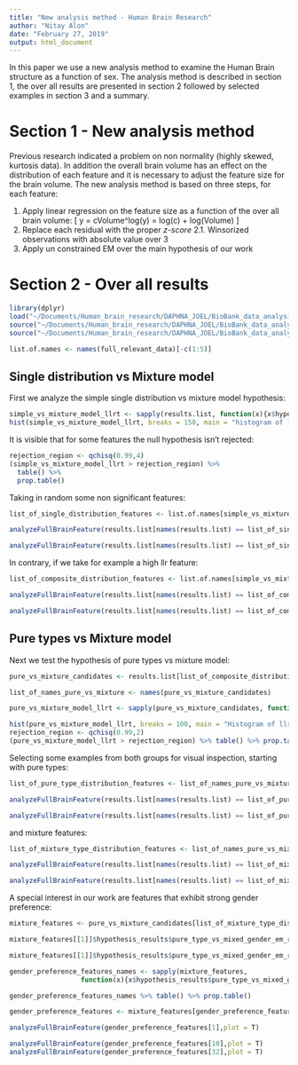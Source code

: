 ```yaml
---
title: "New analysis method - Human Brain Research"
author: "Nitay Alon"
date: "February 27, 2019"
output: html_document
---
```


In this paper we use a new analysis method to examine the Human Brain structure as a function of sex. The analysis method is described in section 1, the over all results are presented in section 2 followed by selected examples in section 3 and a summary.

# Section 1 - New analysis method
Previous research indicated a problem on non normality (highly skewed, kurtosis data). In addition the overall brain volume has an effect on the distribution of each feature and it is necessary to adjust the feature size for the brain volume. The new analysis method is based on three steps, for each feature:

1. Apply linear regression on the feature size as a function of the over all brain volume:
\[
y = cVolume^\alpha \implies log(y) = log(c) + \alpha log(Volume) 
\]
2. Replace each residual with the proper *z-score*
2.1. Winsorized observations with absolute value over 3 
3. Apply un constrained EM over the main hypothesis of our work

# Section 2 - Over all results
```r
library(dplyr)
load("~/Documents/Human_brain_research/DAPHNA_JOEL/BioBank_data_analysis/New_Analysis_Method/Residuals_analysis_methods/Results/New_analysis_method_results.RData")
source("~/Documents/Human_brain_research/DAPHNA_JOEL/BioBank_data_analysis/New_Analysis_Method/Residuals_analysis_methods/analyze_full_brain_feature.R")
source("~/Documents/Human_brain_research/DAPHNA_JOEL/BioBank_data_analysis/load_biobank_data.R")

list.of.names <- names(full_relevant_data)[-c(1:5)]
```

## Single distribution vs Mixture model
First we analyze the simple single distribution vs mixture model hypothesis:
```r
simple_vs_mixture_model_llrt <- sapply(results.list, function(x){x$hypothesis_results$simple_vs_compostie_llrt})
hist(simple_vs_mixture_model_llrt, breaks = 150, main = "histogram of llr statistic", sub = "Single distribution vs mixture model",xlab = "LLR")
```

It is visible that for some features the null hypothesis isn't rejected:
```r
rejection_region <- qchisq(0.99,4)
(simple_vs_mixture_model_llrt > rejection_region) %>% 
  table() %>% 
  prop.table()
```

Taking in random some non significant features:
```r
list_of_single_distribution_features <- list.of.names[simple_vs_mixture_model_llrt < rejection_region]

analyzeFullBrainFeature(results.list[names(results.list) == list_of_single_distribution_features[1]],plot = T)

analyzeFullBrainFeature(results.list[names(results.list) == list_of_single_distribution_features[10]],plot = T)
```

In contrary, if we take for example a high llr feature:
```r
list_of_composite_distribution_features <- list.of.names[simple_vs_mixture_model_llrt > rejection_region]

analyzeFullBrainFeature(results.list[names(results.list) == list_of_composite_distribution_features[2]],plot = T)

analyzeFullBrainFeature(results.list[names(results.list) == list_of_composite_distribution_features[10]],plot = T)
```

## Pure types vs Mixture model

Next we test the hypothesis of pure types vs mixture model:
```r
pure_vs_mixture_candidates <- results.list[list_of_composite_distribution_features]

list_of_names_pure_vs_mixture <- names(pure_vs_mixture_candidates)

pure_vs_mixture_model_llrt <- sapply(pure_vs_mixture_candidates, function(x){-2*x$hypothesis_results$pure_vs_mixed_llrt})
```

```r
hist(pure_vs_mixture_model_llrt, breaks = 100, main = "Histogram of llr",sub = "Pure type vs Composite", xlab = "llr")
rejection_region <- qchisq(0.99,2)
(pure_vs_mixture_model_llrt > rejection_region) %>% table() %>% prop.table()
```
Selecting some examples from both groups for visual inspection, starting with pure types:

```r
list_of_pure_type_distribution_features <- list_of_names_pure_vs_mixture[pure_vs_mixture_model_llrt < rejection_region]

analyzeFullBrainFeature(results.list[names(results.list) == list_of_pure_type_distribution_features[2]],plot = T)

analyzeFullBrainFeature(results.list[names(results.list) == list_of_pure_type_distribution_features[10]],plot = T)
```

and mixture features:
```r
list_of_mixture_type_distribution_features <- list_of_names_pure_vs_mixture[pure_vs_mixture_model_llrt > rejection_region]

analyzeFullBrainFeature(results.list[names(results.list) == list_of_mixture_type_distribution_features[2]],plot = T)

analyzeFullBrainFeature(results.list[names(results.list) == list_of_mixture_type_distribution_features[10]],plot = T)
```

A special interest in our work are features that exhibit strong gender preference:
```r
mixture_features <- pure_vs_mixture_candidates[list_of_mixture_type_distribution_features]

mixture_features[[1]]$hypothesis_results$pure_type_vs_mixed_gender_em_results$alternative_hypothesis$m_parameters$p

mixture_features[[1]]$hypothesis_results$pure_type_vs_mixed_gender_em_results$alternative_hypothesis$m_parameters$q

gender_preference_features_names <- sapply(mixture_features, 
                  function(x){x$hypothesis_results$pure_type_vs_mixed_gender_em_results$alternative_hypothesis$m_parameters$p > 0.5 &&                       x$hypothesis_results$pure_type_vs_mixed_gender_em_results$alternative_hypothesis$m_parameters$q < 0.5})

gender_preference_features_names %>% table() %>% prop.table()

gender_preference_features <- mixture_features[gender_preference_features_names]

analyzeFullBrainFeature(gender_preference_features[1],plot = T)

analyzeFullBrainFeature(gender_preference_features[10],plot = T)
analyzeFullBrainFeature(gender_preference_features[32],plot = T)
```

